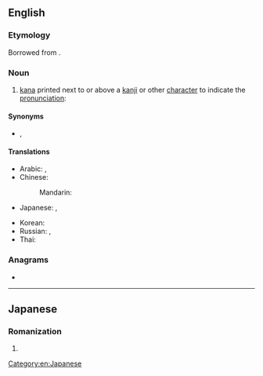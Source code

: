 ==English==
{{wikipedia}}
{{examples-right|{{ja-usex|彼、私のこと何か言ってました？|^かれ、 わたし の こと なに か いって ました？|Did he say anything about me?}}}}

===Etymology===
Borrowed from {{bor|en|ja|振り仮名|tr=furigana|lit=assigned phonetic character|notext=1}}.

===Noun===
{{en-noun|-}}

# [[kana]] printed next to or above a [[kanji]] or other [[character]] to indicate the [[pronunciation]]:

====Synonyms====
* {{l|en|ruby}}, {{l|en|rubi}}

====Translations====
{{trans-top|furigana}}
* Arabic: {{t|ar|فُورِيغَانَا|f|tr=furigānā}}, {{t|ar|فُورِيغَانَا|f|tr=furiḡānā}}
* Chinese:
*: Mandarin: {{t+|cmn|振假名|tr=zhènjiǎmíng|sc=Hani}}
* Japanese: {{t+|ja|振り仮名|tr=ふりがな, furigana}}, {{t+|ja|ルビ|tr=rubi|sc=Jpan}}
{{trans-mid}}
* Korean: {{t|ko|후리가나}}
* Russian: {{t|ru|фурига́на|f}}, {{t+|ru|ру́би|m}}
* Thai: {{t|th|ฟุริงะนะ|tr=fúríngáná}}
{{trans-bottom}}

===Anagrams===
* {{anagrams|en|Garifuna|Garífuna}}

[[Category:en:Japanese]]

----

==Japanese==

===Romanization===
{{ja-romaji}}

# {{ja-romanization of|ふりがな}}